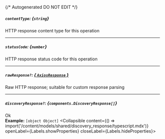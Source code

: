 {/* Autogenerated DO NOT EDIT  */}

##### `contentType`: *{`string`}*
HTTP response content type for this operation

---
##### `statusCode`: *{`number`}*
HTTP response status code for this operation

---
##### `rawResponse?`: [*{ `AxiosResponse` }*](https://axios-http.com/docs/res_schema)
Raw HTTP response; suitable for custom response parsing

---
##### `discoveryResponse?`: *{`components.DiscoveryResponse[]`}*
Ok
<br/>
**Example:** `[object Object]`
<Collapsible content={() => import('/content/models/shared/discovery_response/typescript.mdx')} openLabel={Labels.showProperties} closeLabel={Labels.hideProperties}>
</Collapsible>


